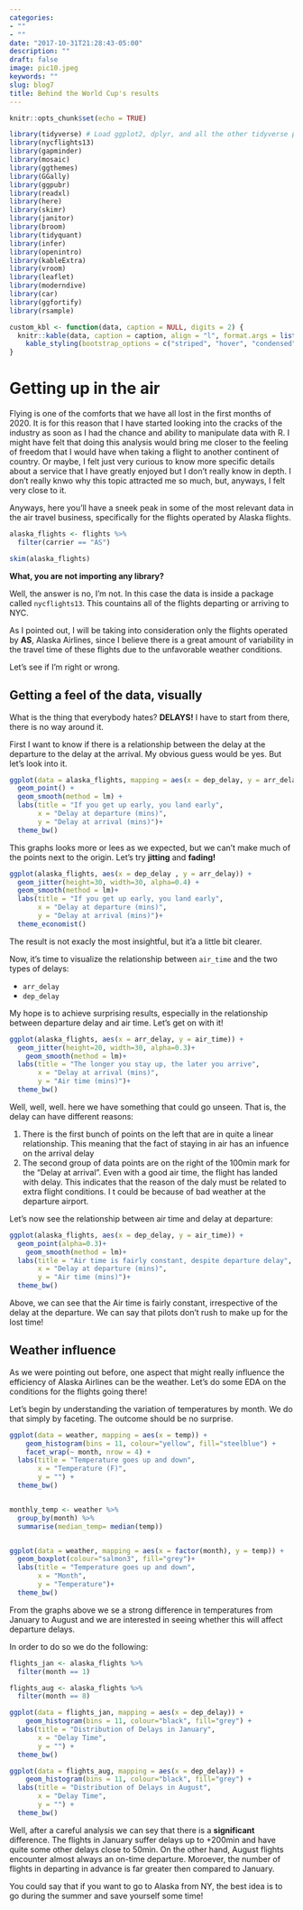 ```yaml
---
categories:
- ""
- ""
date: "2017-10-31T21:28:43-05:00"
description: ""
draft: false
image: pic10.jpeg
keywords: ""
slug: blog7
title: Behind the World Cup's results
---
```


```r
knitr::opts_chunk$set(echo = TRUE)

library(tidyverse) # Load ggplot2, dplyr, and all the other tidyverse packages
library(nycflights13)
library(gapminder)
library(mosaic)
library(ggthemes)
library(GGally)
library(ggpubr)
library(readxl)
library(here)
library(skimr)
library(janitor)
library(broom)
library(tidyquant)
library(infer)
library(openintro)
library(kableExtra)
library(vroom)
library(leaflet)
library(moderndive)
library(car)
library(ggfortify)
library(rsample)

custom_kbl <- function(data, caption = NULL, digits = 2) {
  knitr::kable(data, caption = caption, align = "l", format.args = list(decimal.mark = ".", big.mark = ","), digits = digits) %>% 
    kable_styling(bootstrap_options = c("striped", "hover", "condensed", "responsive"))
}

```


# Getting up in the air

Flying is one of the comforts that we have all lost in the first months of 2020. It is for this reason that I have started looking into the cracks of the industry as soon as I had the chance and ability to manipulate data with R. I might have felt that doing this analysis would bring me closer to the feeling of freedom that I would have when taking a flight to another continent of country. Or maybe, I felt just very curious to know more specific details about a service that I have greatly enjoyed but I don't really know in depth. I don't really knwo why this topic attracted me so much, but, anyways, I felt very close to it.

Anyways, here you'll have a sneek peak in some of the most relevant data in the air travel business, specifically for the flights operated by Alaska flights.


```r
alaska_flights <- flights %>% 
  filter(carrier == "AS")

skim(alaska_flights)

```

**What, you are not importing any library?**

Well, the answer is no, I'm not. In this case the data is inside a package called `nycflights13`. This countains all of the flights departing or arriving to NYC.

As I pointed out, I will be taking into consideration only the flights operated by **AS**, Alaska Airlines, since I believe there is a great amount of variability in the travel time of these flights due to the unfavorable weather conditions.

Let's see if I'm right or wrong.

## Getting a feel of the data, visually

What is the thing that everybody hates? **DELAYS!** I have to start from there, there is no way around it.

First I want to know if there is a relationship between the delay at the departure to the delay at the arrival. My obvious guess would be yes. But let's look into it.

```r

ggplot(data = alaska_flights, mapping = aes(x = dep_delay, y = arr_delay)) + 
  geom_point() +
  geom_smooth(method = lm) +
  labs(title = "If you get up early, you land early",
       x = "Delay at departure (mins)",
       y = "Delay at arrival (mins)")+
  theme_bw()

```

This graphs looks more or lees as we expected, but we can't make much of the points next to the origin. Let's try **jitting** and **fading!**

```r

ggplot(alaska_flights, aes(x = dep_delay , y = arr_delay)) + 
  geom_jitter(height=30, width=30, alpha=0.4) +
  geom_smooth(method = lm)+
  labs(title = "If you get up early, you land early",
       x = "Delay at departure (mins)",
       y = "Delay at arrival (mins)")+
  theme_economist()

```

The result is not exacly the most insightful, but it'a a little bit clearer.

Now, it's time to visualize the relationship between `air_time` and the two types of delays:

- `arr_delay`
- `dep_delay`

My hope is to achieve surprising results, especially in the relationship between departure delay and air time. Let's get on with it!

```r

ggplot(alaska_flights, aes(x = arr_delay, y = air_time)) + 
  geom_jitter(height=20, width=30, alpha=0.3)+
    geom_smooth(method = lm)+
  labs(title = "The longer you stay up, the later you arrive",
       x = "Delay at arrival (mins)",
       y = "Air time (mins)")+
  theme_bw()

```

Well, well, well. here we have something that could go unseen. That is, the delay can have different reasons:

1. There is the first bunch of points on the left that are in quite a linear relationship. This meaning that the fact of staying in air has an infuence on the arrival delay
2. The second group of data points are on the right of the 100min mark for the "Delay at arrival". Even with a good air time, the flight has landed with delay. This indicates that the reason of the daly must be related to extra flight conditions. I t could be because of bad weather at the departure airport.

Let's now see the relationship between air time and delay at departure:

```r
ggplot(alaska_flights, aes(x = dep_delay, y = air_time)) + 
  geom_point(alpha=0.3)+
    geom_smooth(method = lm)+
  labs(title = "Air time is fairly constant, despite departure delay",
       x = "Delay at departure (mins)",
       y = "Air time (mins)")+
  theme_bw()

```

Above, we can see that the Air time is fairly constant, irrespective of the delay at the departure. We can say that pilots don't rush to make up for the lost time!

## Weather influence

As we were pointing out before, one aspect that might really influence the efficiency of Alaska Airlines can be the weather. Let's do some EDA on the conditions for the flights going there!

Let's begin by understanding the variation of temperatures by month. We do that simply by faceting. The outcome should be no surprise.


```r

ggplot(data = weather, mapping = aes(x = temp)) +
    geom_histogram(bins = 11, colour="yellow", fill="steelblue") +
    facet_wrap(~ month, nrow = 4) +
  labs(title = "Temperature goes up and down",
       x = "Temperature (F)",
       y = "") +
  theme_bw()


monthly_temp <- weather %>%
  group_by(month) %>%
  summarise(median_temp= median(temp))


ggplot(data = weather, mapping = aes(x = factor(month), y = temp)) +
  geom_boxplot(colour="salmon3", fill="grey")+
  labs(title = "Temperature goes up and down",
       x = "Month",
       y = "Temperature")+
  theme_bw()

```

From the graphs above we se a strong difference in temperatures from January to August and we are interested in seeing whether this will affect departure delays.

In order to do so we do the following:

```r

flights_jan <- alaska_flights %>%
  filter(month == 1)

flights_aug <- alaska_flights %>%
  filter(month == 8)

ggplot(data = flights_jan, mapping = aes(x = dep_delay)) +
    geom_histogram(bins = 11, colour="black", fill="grey") +
  labs(title = "Distribution of Delays in January",
       x = "Delay Time",
       y = "") +
  theme_bw()

ggplot(data = flights_aug, mapping = aes(x = dep_delay)) +
    geom_histogram(bins = 11, colour="black", fill="grey") +
  labs(title = "Distribution of Delays in August",
       x = "Delay Time",
       y = "") +
  theme_bw()


```

Well, after a careful analysis we can sey that there is a **significant** difference. The flights in January suffer delays up to +200min and have quite some other delays close to 50min. On the other hand, August flights encounter almost always an on-time departure. Moroever, the number of flights in departing in advance is far greater then compared to January.


You could say that if you want to go to Alaska from NY, the best idea is to go during the summer and save yourself some time!